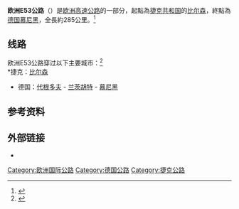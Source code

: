 {{NoteTA
|1=zh-cn:比尔森;zh-tw:皮爾森
|2=zh-tw:蘭休特; zh-cn:兰茨胡特;
}}
{{Infobox road2
| country=EUR
| marker_image= [[File:Tabliczka_E53.svg|100px]]
| length_km = 285
| map        = E53 route.jpg
| direction_a = 
| terminus_a = [[捷克|捷克]][[皮爾森|皮爾森]]
| junction   = 
| direction_b = 
| terminus_b = [[德國|德國]][[慕尼黑|慕尼黑]]
| countries  = {{CZE}}<br>{{GER}}
}}
'''欧洲E53公路'''（{{lang-en|European route E53}}）是[[欧洲高速公路|欧洲高速公路]]的一部分，起點為[[捷克|捷克共和国]]的[[比尔森|比尔森]]，終點為[[德国|德国]][[慕尼黑|慕尼黑]]，全長約285公里。<ref>{{Cite web |url = http://www.elbruz.org/eroads/E53.htm |title = E53 |publisher = Elbruz |accessdate = 20 April 2015 |archive-date = 2017-09-04 |archive-url = https://web.archive.org/web/20170904062931/http://www.elbruz.org/eroads/E53.htm |dead-url = no }}</ref>

==线路==
欧洲E53公路穿过以下主要城市：<ref>{{Cite web |url = https://www.unece.org/fileadmin/DAM/trans/conventn/ECE-TRANS-SC1-384e.pdf |title = AGR 2008 revised-384en bis - unece |publisher = UN Treaty Collection |accessdate = 20 April 2015 |archive-date = 2016-03-03 |archive-url = https://web.archive.org/web/20160303232948/http://www.unece.org/fileadmin/DAM/trans/conventn/ECE-TRANS-SC1-384e.pdf |dead-url = no }}</ref><br />
*捷克：[[比尔森|比尔森]]
*德国：[[代根多夫|代根多夫]] - [[兰茨胡特|兰茨胡特]] - [[慕尼黑|慕尼黑]]

==参考资料==
{{reflist}}

== 外部链接 ==
* {{Osmrelation-inline|108340}}

{{欧洲国际公路网}}
[[Category:欧洲国际公路|Category:欧洲国际公路]]
[[Category:德国公路|Category:德国公路]]
[[Category:捷克公路|Category:捷克公路]]
